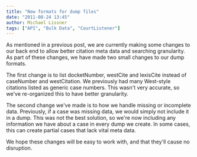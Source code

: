 ```yaml
---
title: "New formats for dump files"
date: "2011-08-24 13:45"
author: Michael Lissner
tags: ["API", "Bulk Data", "CourtListener"]
---
```


As mentioned in a previous post, we are currently making some changes to
our back end to allow better citation meta data and searching
granularity. As part of these changes, we have made two small changes to
our dump formats.

The first change is to list docketNumber, westCite and lexisCite instead
of caseNumber and westCitation. We previously had many West-style
citations listed as generic case numbers. This wasn't very accurate, so
we've re-organized this to have better granularity.

The second change we've made is to how we handle missing or incomplete
data. Previously, if a case was missing data, we would simply not
include it in a dump. This was not the best solution, so we're now
including any information we have about a case in every dump we create.
In some cases, this can create partial cases that lack vital meta data.

We hope these changes will be easy to work with, and that they'll cause
no disruption.

